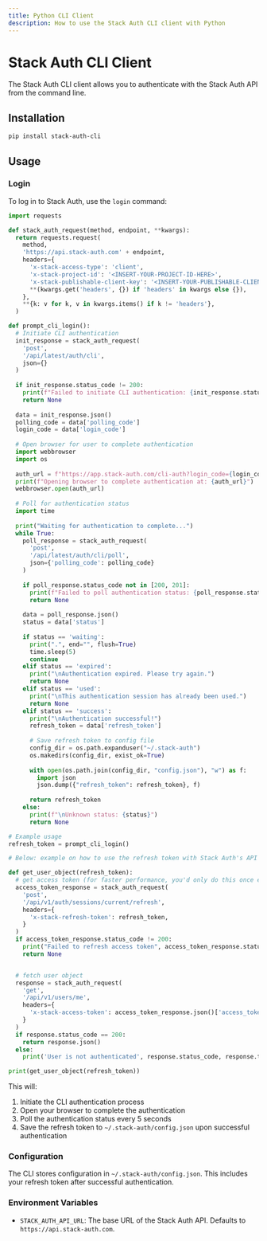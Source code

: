 ```yaml
---
title: Python CLI Client
description: How to use the Stack Auth CLI client with Python
---
```


# Stack Auth CLI Client

The Stack Auth CLI client allows you to authenticate with the Stack Auth API from the command line.

## Installation

```bash
pip install stack-auth-cli
```

## Usage

### Login

To log in to Stack Auth, use the `login` command:

```python
import requests

def stack_auth_request(method, endpoint, **kwargs):
  return requests.request(
    method,
    'https://api.stack-auth.com' + endpoint,
    headers={
      'x-stack-access-type': 'client',
      'x-stack-project-id': '<INSERT-YOUR-PROJECT-ID-HERE>',
      'x-stack-publishable-client-key': '<INSERT-YOUR-PUBLISHABLE-CLIENT-KEY-HERE>',
      **(kwargs.get('headers', {}) if 'headers' in kwargs else {}),
    },
    **{k: v for k, v in kwargs.items() if k != 'headers'},
  )

def prompt_cli_login():
  # Initiate CLI authentication
  init_response = stack_auth_request(
    'post',
    '/api/latest/auth/cli',
    json={}
  )
  
  if init_response.status_code != 200:
    print(f"Failed to initiate CLI authentication: {init_response.status_code}")
    return None
  
  data = init_response.json()
  polling_code = data['polling_code']
  login_code = data['login_code']
  
  # Open browser for user to complete authentication
  import webbrowser
  import os
  
  auth_url = f"https://app.stack-auth.com/cli-auth?login_code={login_code}"
  print(f"Opening browser to complete authentication at: {auth_url}")
  webbrowser.open(auth_url)
  
  # Poll for authentication status
  import time
  
  print("Waiting for authentication to complete...")
  while True:
    poll_response = stack_auth_request(
      'post',
      '/api/latest/auth/cli/poll',
      json={'polling_code': polling_code}
    )
    
    if poll_response.status_code not in [200, 201]:
      print(f"Failed to poll authentication status: {poll_response.status_code}")
      return None
    
    data = poll_response.json()
    status = data['status']
    
    if status == 'waiting':
      print(".", end="", flush=True)
      time.sleep(5)
      continue
    elif status == 'expired':
      print("\nAuthentication expired. Please try again.")
      return None
    elif status == 'used':
      print("\nThis authentication session has already been used.")
      return None
    elif status == 'success':
      print("\nAuthentication successful!")
      refresh_token = data['refresh_token']
      
      # Save refresh token to config file
      config_dir = os.path.expanduser("~/.stack-auth")
      os.makedirs(config_dir, exist_ok=True)
      
      with open(os.path.join(config_dir, "config.json"), "w") as f:
        import json
        json.dump({"refresh_token": refresh_token}, f)
      
      return refresh_token
    else:
      print(f"\nUnknown status: {status}")
      return None

# Example usage
refresh_token = prompt_cli_login()

# Below: example on how to use the refresh token with Stack Auth's API in Python

def get_user_object(refresh_token):
  # get access token (for faster performance, you'd only do this once every while)
  access_token_response = stack_auth_request(
    'post',
    '/api/v1/auth/sessions/current/refresh',
    headers={
      'x-stack-refresh-token': refresh_token,
    }
  )
  if access_token_response.status_code != 200:
    print("Failed to refresh access token", access_token_response.status_code, access_token_response.text)
    return None


  # fetch user object
  response = stack_auth_request(
    'get',
    '/api/v1/users/me',
    headers={
      'x-stack-access-token': access_token_response.json()['access_token'],
    }
  )
  if response.status_code == 200:
    return response.json()
  else:
    print('User is not authenticated', response.status_code, response.text)

print(get_user_object(refresh_token))
```

This will:
1. Initiate the CLI authentication process
2. Open your browser to complete the authentication
3. Poll the authentication status every 5 seconds
4. Save the refresh token to `~/.stack-auth/config.json` upon successful authentication

### Configuration

The CLI stores configuration in `~/.stack-auth/config.json`. This includes your refresh token after successful authentication.

### Environment Variables

- `STACK_AUTH_API_URL`: The base URL of the Stack Auth API. Defaults to `https://api.stack-auth.com`.
